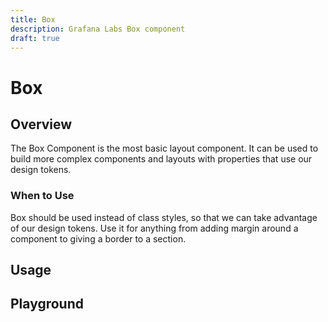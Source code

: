 ```yaml
---
title: Box
description: Grafana Labs Box component
draft: true
---
```


# Box <Badge text='draft' color='orange'></Badge> <StorybookLink path='/story/general-layout-box--basic'/>

## Overview

The Box Component is the most basic layout component. It can be used to build more complex components and layouts with properties that use our design tokens.

### When to Use

Box should be used instead of class styles, so that we can take advantage of our design tokens.
Use it for anything from adding margin around a component to giving a border to a section.

## Usage

[//]: # "Lists different options/props for the component, each with a code sample, and more specific usage guidelines. Includes Dos & Don'ts"

## Playground

<ComponentEmbed path="/story/general-layout-box--basic" />
